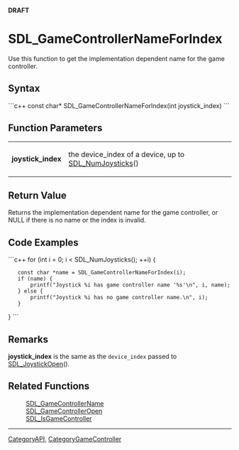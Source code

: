 <!-- pragma section-numbers off -->
<!-- pragma camelcase off -->
'''DRAFT'''

<!-- #*^*^*^*^*See http://wiki.libsdl.org/moin.cgi/SGFunctions for details on editing this page*^*^*^*^* -->


= SDL_GameControllerNameForIndex =
Use this function to get the implementation dependent name for the game controller.




== Syntax ==
```c++
const char* SDL_GameControllerNameForIndex(int joystick_index)
```


== Function Parameters ==
{|
|'''joystick_index'''
|the device_index of a device, up to [[SDL_NumJoysticks]]()
|}


== Return Value ==
Returns the implementation dependent name for the game controller, or NULL if there is no name or the index is invalid.

== Code Examples ==
```c++
for (int i = 0; i < SDL_NumJoysticks(); ++i) {
    const char *name = SDL_GameControllerNameForIndex(i);
    if (name) {
        printf("Joystick %i has game controller name '%s'\n", i, name);
    } else {
        printf("Joystick %i has no game controller name.\n", i);
    }
}
```


== Remarks ==
'''joystick_index''' is the same as the <code>device_index</code> passed to [[SDL_JoystickOpen]]().


== Related Functions ==
:[[SDL_GameControllerName]]
:[[SDL_GameControllerOpen]]
:[[SDL_IsGameController]]

----
[[CategoryAPI]], [[CategoryGameController]]
<!-- #See the Style Guide for instructions on editing the footer. -->
